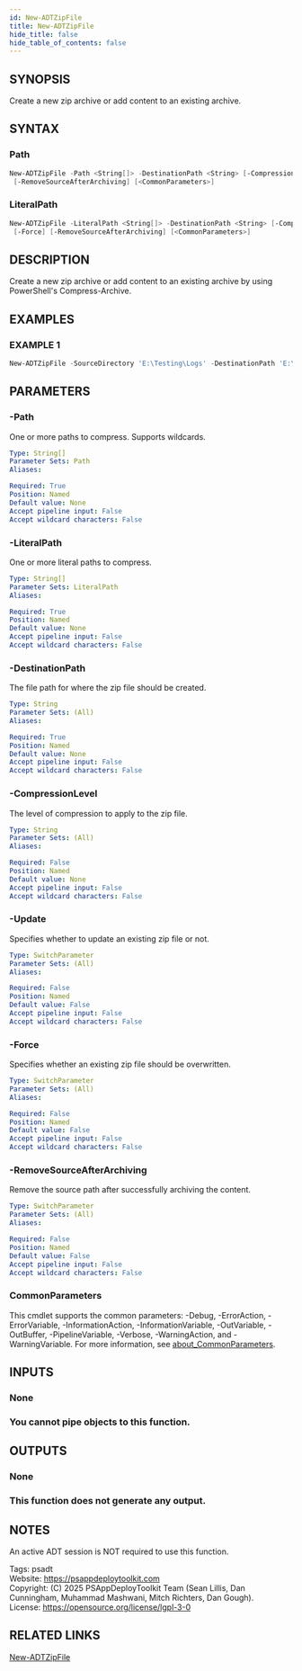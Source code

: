 ```yaml
---
id: New-ADTZipFile
title: New-ADTZipFile
hide_title: false
hide_table_of_contents: false
---
```


## SYNOPSIS

Create a new zip archive or add content to an existing archive.

## SYNTAX

### Path

```powershell
New-ADTZipFile -Path <String[]> -DestinationPath <String> [-CompressionLevel <String>] [-Update] [-Force]
 [-RemoveSourceAfterArchiving] [<CommonParameters>]
```

### LiteralPath

```powershell
New-ADTZipFile -LiteralPath <String[]> -DestinationPath <String> [-CompressionLevel <String>] [-Update]
 [-Force] [-RemoveSourceAfterArchiving] [<CommonParameters>]
```

## DESCRIPTION

Create a new zip archive or add content to an existing archive by using PowerShell's Compress-Archive.

## EXAMPLES

### EXAMPLE 1

```powershell
New-ADTZipFile -SourceDirectory 'E:\Testing\Logs' -DestinationPath 'E:\Testing\TestingLogs.zip'
```

## PARAMETERS

### -Path

One or more paths to compress.
Supports wildcards.

```yaml
Type: String[]
Parameter Sets: Path
Aliases:

Required: True
Position: Named
Default value: None
Accept pipeline input: False
Accept wildcard characters: False
```

### -LiteralPath

One or more literal paths to compress.

```yaml
Type: String[]
Parameter Sets: LiteralPath
Aliases:

Required: True
Position: Named
Default value: None
Accept pipeline input: False
Accept wildcard characters: False
```

### -DestinationPath

The file path for where the zip file should be created.

```yaml
Type: String
Parameter Sets: (All)
Aliases:

Required: True
Position: Named
Default value: None
Accept pipeline input: False
Accept wildcard characters: False
```

### -CompressionLevel

The level of compression to apply to the zip file.

```yaml
Type: String
Parameter Sets: (All)
Aliases:

Required: False
Position: Named
Default value: None
Accept pipeline input: False
Accept wildcard characters: False
```

### -Update

Specifies whether to update an existing zip file or not.

```yaml
Type: SwitchParameter
Parameter Sets: (All)
Aliases:

Required: False
Position: Named
Default value: False
Accept pipeline input: False
Accept wildcard characters: False
```

### -Force

Specifies whether an existing zip file should be overwritten.

```yaml
Type: SwitchParameter
Parameter Sets: (All)
Aliases:

Required: False
Position: Named
Default value: False
Accept pipeline input: False
Accept wildcard characters: False
```

### -RemoveSourceAfterArchiving

Remove the source path after successfully archiving the content.

```yaml
Type: SwitchParameter
Parameter Sets: (All)
Aliases:

Required: False
Position: Named
Default value: False
Accept pipeline input: False
Accept wildcard characters: False
```

### CommonParameters

This cmdlet supports the common parameters: -Debug, -ErrorAction, -ErrorVariable, -InformationAction, -InformationVariable, -OutVariable, -OutBuffer, -PipelineVariable, -Verbose, -WarningAction, and -WarningVariable. For more information, see [about_CommonParameters](http://go.microsoft.com/fwlink/?LinkID=113216).

## INPUTS

### None

### You cannot pipe objects to this function.
## OUTPUTS

### None

### This function does not generate any output.
## NOTES
An active ADT session is NOT required to use this function.

Tags: psadt<br />
Website: https://psappdeploytoolkit.com<br />
Copyright: (C) 2025 PSAppDeployToolkit Team (Sean Lillis, Dan Cunningham, Muhammad Mashwani, Mitch Richters, Dan Gough).<br />
License: https://opensource.org/license/lgpl-3-0

## RELATED LINKS

[New-ADTZipFile](./New-ADTZipFile.mdx)
